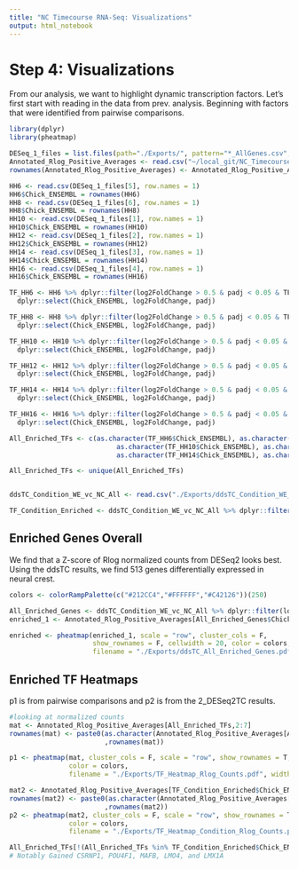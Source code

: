 ```yaml
---
title: "NC Timecourse RNA-Seq: Visualizations"
output: html_notebook
---
```


# Step 4: Visualizations

From our analysis, we want to highlight dynamic transcription factors.
Let's first start with reading in the data from prev. analysis. Beginning with factors that were identified from pairwise comparisons.

```r
library(dplyr)
library(pheatmap)

DESeq_1_files = list.files(path="./Exports/", pattern="*_AllGenes.csv", full.names=TRUE)
Annotated_Rlog_Positive_Averages <- read.csv("~/local_git/NC_Timecourse/RNA-Seq/Exports/Annotated_Rlog_Positive_Averages.csv", row.names=1, stringsAsFactors=FALSE)
rownames(Annotated_Rlog_Positive_Averages) <- Annotated_Rlog_Positive_Averages$Chick_ENSEMBL

HH6 <- read.csv(DESeq_1_files[5], row.names = 1)
HH6$Chick_ENSEMBL = rownames(HH6)
HH8 <- read.csv(DESeq_1_files[6], row.names = 1)
HH8$Chick_ENSEMBL = rownames(HH8)
HH10 <- read.csv(DESeq_1_files[1], row.names = 1)
HH10$Chick_ENSEMBL = rownames(HH10)
HH12 <- read.csv(DESeq_1_files[2], row.names = 1)
HH12$Chick_ENSEMBL = rownames(HH12)
HH14 <- read.csv(DESeq_1_files[3], row.names = 1)
HH14$Chick_ENSEMBL = rownames(HH14)
HH16 <- read.csv(DESeq_1_files[4], row.names = 1)
HH16$Chick_ENSEMBL = rownames(HH16)

TF_HH6 <- HH6 %>% dplyr::filter(log2FoldChange > 0.5 & padj < 0.05 & TF_Status == "Transcription Factor") %>%
  dplyr::select(Chick_ENSEMBL, log2FoldChange, padj)

TF_HH8 <- HH8 %>% dplyr::filter(log2FoldChange > 0.5 & padj < 0.05 & TF_Status == "Transcription Factor") %>%
  dplyr::select(Chick_ENSEMBL, log2FoldChange, padj)

TF_HH10 <- HH10 %>% dplyr::filter(log2FoldChange > 0.5 & padj < 0.05 & TF_Status == "Transcription Factor") %>%
  dplyr::select(Chick_ENSEMBL, log2FoldChange, padj)

TF_HH12 <- HH12 %>% dplyr::filter(log2FoldChange > 0.5 & padj < 0.05 & TF_Status == "Transcription Factor") %>%
  dplyr::select(Chick_ENSEMBL, log2FoldChange, padj)

TF_HH14 <- HH14 %>% dplyr::filter(log2FoldChange > 0.5 & padj < 0.05 & TF_Status == "Transcription Factor") %>%
  dplyr::select(Chick_ENSEMBL, log2FoldChange, padj)

TF_HH16 <- HH16 %>% dplyr::filter(log2FoldChange > 0.5 & padj < 0.05 & TF_Status == "Transcription Factor") %>%
  dplyr::select(Chick_ENSEMBL, log2FoldChange, padj)

All_Enriched_TFs <- c(as.character(TF_HH6$Chick_ENSEMBL), as.character(TF_HH8$Chick_ENSEMBL),
                           as.character(TF_HH10$Chick_ENSEMBL), as.character(TF_HH12$Chick_ENSEMBL),
                           as.character(TF_HH14$Chick_ENSEMBL), as.character(TF_HH16$Chick_ENSEMBL))

All_Enriched_TFs <- unique(All_Enriched_TFs)


ddsTC_Condition_WE_vc_NC_All <- read.csv("./Exports/ddsTC_Condition_WE_vc_NC_All.csv", stringsAsFactors=FALSE)

TF_Condition_Enriched <- ddsTC_Condition_WE_vc_NC_All %>% dplyr::filter(log2FoldChange > 0.5 & padj < 0.05 & TF_Status == "Transcription Factor") %>%  dplyr::select(Chick_ENSEMBL, log2FoldChange, padj)

```

## Enriched Genes Overall
We find that a Z-score of Rlog normalized counts from DESeq2 looks best. Using the ddsTC results, we find 513 genes differentially expressed in neural crest.
```r
colors <- colorRampPalette(c("#212CC4","#FFFFFF","#C42126"))(250)

All_Enriched_Genes <- ddsTC_Condition_WE_vc_NC_All %>% dplyr::filter(log2FoldChange > 0.5 & padj < 0.05)
enriched_1 <- Annotated_Rlog_Positive_Averages[All_Enriched_Genes$Chick_ENSEMBL,2:7]

enriched <- pheatmap(enriched_1, scale = "row", cluster_cols = F,
                     show_rownames = F, cellwidth = 20, color = colors,
                     filename = "./Exports/ddsTC_All_Enriched_Genes.pdf", width = 6, height = 8)

```


## Enriched TF Heatmaps
p1 is from pairwise comparisons and p2 is from the 2_DESeq2TC results.
```r
#looking at normalized counts
mat <- Annotated_Rlog_Positive_Averages[All_Enriched_TFs,2:7]
rownames(mat) <- paste0(as.character(Annotated_Rlog_Positive_Averages[All_Enriched_TFs,8]), "_"
                        ,rownames(mat))

p1 <- pheatmap(mat, cluster_cols = F, scale = "row", show_rownames = T, cellwidth = 15,
               color = colors,
               filename = "./Exports/TF_Heatmap_Rlog_Counts.pdf", width = 6, height = 8)

mat2 <- Annotated_Rlog_Positive_Averages[TF_Condition_Enriched$Chick_ENSEMBL,2:7]
rownames(mat2) <- paste0(as.character(Annotated_Rlog_Positive_Averages[TF_Condition_Enriched$Chick_ENSEMBL,8]), "_"
                        ,rownames(mat2))
p2 <- pheatmap(mat2, cluster_cols = F, scale = "row", show_rownames = T, cellwidth = 15,
               color = colors,
               filename = "./Exports/TF_Heatmap_Condition_Rlog_Counts.pdf", width = 6, height = 8)

All_Enriched_TFs[!(All_Enriched_TFs %in% TF_Condition_Enriched$Chick_ENSEMBL)]
# Notably Gained CSRNP1, POU4F1, MAFB, LMO4, and LMX1A

```
